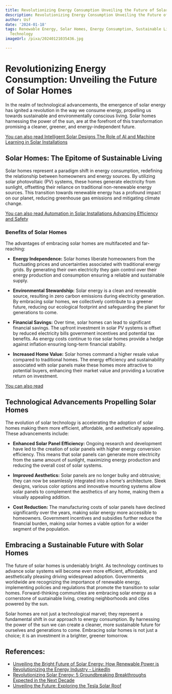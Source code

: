 ```yaml
---
title: Revolutionizing Energy Consumption Unveiling the Future of Solar Homes
description: Revolutionizing Energy Consumption Unveiling the Future of Solar Homes
author: Usf
date: '2024-01-18'
tags: Renewable Energy, Solar Homes, Energy Consumption, Sustainable Living, Green
  Technology
imageUrl: /pixa/20240121035436.jpg

---
```

# Revolutionizing Energy Consumption: Unveiling the Future of  Solar  Homes

In the realm of technological advancements,  the emergence of solar energy has ignited a revolution in the way we consume energy, propelling us towards sustainable and environmentally conscious living. Solar homes harnessing the power of the  sun, are at the forefront of this transformation promising a cleaner, greener, and energy-independent future.

[You  can also read  Intelligent Solar Designs The Role of AI and Machine  Learning in Solar Installations](Intelligent%20Solar%20Designs%20The%20Role%20of%20AI%20and%20Machine%20Learning%20in%20Solar%20Installations)


## Solar Homes: The Epitome of Sustainable Living

Solar homes represent a paradigm shift in energy consumption, redefining the relationship between homeowners and energy sources. By utilizing solar photovoltaic (PV) systems, these homes generate electricity from sunlight, offsetting  their reliance on traditional non-renewable energy sources. This transition towards renewable energy has a profound impact  on our planet, reducing greenhouse gas emissions and mitigating climate change.

[You  can also read Automation in Solar Installations Advancing Efficiency and Safety](Automation%20in%20Solar%20Installations%20Advancing%20Efficiency%20and%20Safety)


### Benefits of  Solar Homes

The advantages of embracing solar homes are multifaceted  and far-reaching:

- **Energy Independence:** Solar homes liberate homeowners from the fluctuating prices and uncertainties associated with  traditional  energy grids. By generating their own electricity they gain control  over their energy production  and consumption ensuring a reliable and sustainable supply.

- **Environmental  Stewardship:** Solar energy is a clean and renewable source, resulting in zero carbon emissions during  electricity generation. By embracing solar homes, we collectively contribute to a  greener future, reducing our ecological footprint and safeguarding the planet for generations to come.

- **Financial Savings:** Over  time,  solar homes can lead to significant financial savings. The upfront investment in solar PV systems is  offset  by reduced electricity bills  government incentives  and potential tax benefits. As energy costs continue to rise solar homes provide a  hedge against inflation ensuring long-term financial stability.

- **Increased Home Value:** Solar homes command a higher resale value compared to traditional homes. The energy efficiency and sustainability associated  with solar panels make these homes more attractive to potential buyers, enhancing  their market value and providing a lucrative return on investment.

[You  can also  read ]()


##  Technological Advancements  Propelling Solar  Homes

The evolution of solar technology is accelerating the adoption  of solar homes making them more efficient, affordable, and aesthetically appealing. These advancements include:

- **Enhanced Solar Panel Efficiency:** Ongoing  research and development have led  to  the creation of solar panels with higher energy conversion efficiency. This means that solar panels can generate more  electricity from the same amount of sunlight, maximizing energy production and reducing the overall cost  of solar systems.

- **Improved  Aesthetics:** Solar panels are no longer bulky and obtrusive; they can now be seamlessly  integrated into a home's architecture. Sleek designs, various color options and innovative mounting systems allow  solar panels to  complement the aesthetics of  any home,  making them a visually appealing addition.

- **Cost Reduction:** The manufacturing costs of solar  panels have declined significantly over the years,  making solar energy more accessible to homeowners. Government incentives and subsidies further reduce the financial  burden, making  solar homes a viable option for a wider segment of the population.

## Embracing a  Sustainable Future with  Solar Homes

The future of  solar homes is undeniably bright. As technology continues to advance  solar systems will become even more  efficient,  affordable, and aesthetically pleasing driving widespread adoption. Governments worldwide are recognizing the importance of  renewable energy, implementing policies and regulations that promote the transition to solar homes. Forward-thinking communities are  embracing solar energy as a cornerstone of sustainable living, creating neighborhoods and cities  powered by the sun.

Solar homes are not just a technological marvel; they represent a fundamental shift in our  approach to  energy consumption. By harnessing the power of the sun we can create a cleaner, more sustainable future for ourselves and generations to come.  Embracing solar homes is not  just a choice; it is an investment in a brighter, greener tomorrow.

## References:
- [Unveiling the Bright Future of Solar Energy: How Renewable Power is Revolutionizing the Energy Industry - LinkedIn](https://www.linkedin.com/pulse/unveiling-bright-future-solar-energy-how-renewable-power-bt2fc)
- [Revolutionizing Solar Energy: 5 Groundbreaking Breakthroughs Expected in the Next Decade](https://energy5.com/revolutionizing-solar-energy-5-groundbreaking-breakthroughs-expected-in-the-next-decade)
- [Unveiling the Future: Exploring the Tesla Solar Roof](https://www.cosmicsolar.com/unveiling-the-future-exploring-the-tesla-solar-roof)
